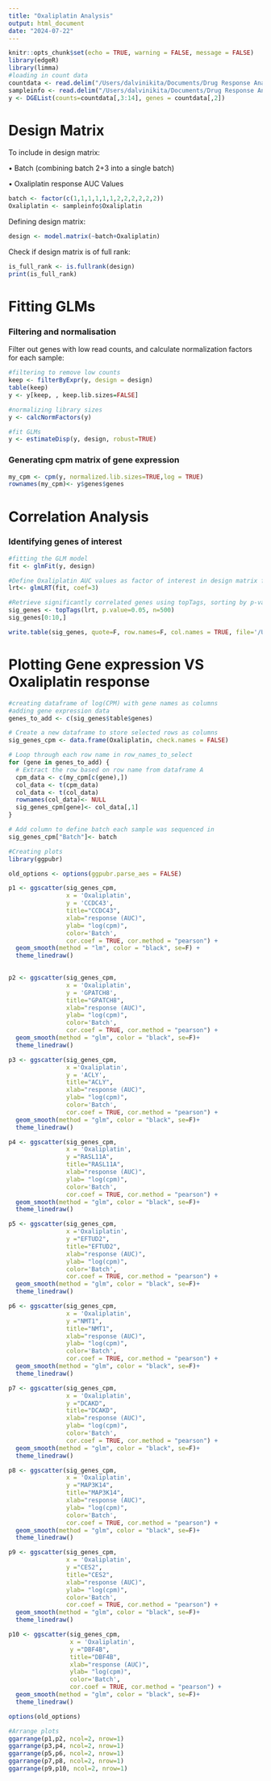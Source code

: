```yaml
---
title: "Oxaliplatin Analysis"
output: html_document
date: "2024-07-22"
---
```


```r
knitr::opts_chunk$set(echo = TRUE, warning = FALSE, message = FALSE)
library(edgeR)
library(limma)
#loading in count data
countdata <- read.delim("/Users/dalvinikita/Documents/Drug Response Analysis/countsmatrix.tsv", check.names = FALSE, stringsAsFactors = FALSE)
sampleinfo <- read.delim("/Users/dalvinikita/Documents/Drug Response Analysis/SampleInfo.txt", check.names=FALSE, stringsAsFactors = TRUE)
y <- DGEList(counts=countdata[,3:14], genes = countdata[,2])
```

# Design Matrix 
To include in design matrix: 

• Batch (combining batch 2+3 into a single batch)

• Oxaliplatin response AUC Values

```r
batch <- factor(c(1,1,1,1,1,1,2,2,2,2,2,2))
Oxaliplatin <- sampleinfo$Oxaliplatin
```

Defining design matrix:

```r
design <- model.matrix(~batch+Oxaliplatin)
```

Check if design matrix is of full rank:
```r
is_full_rank <- is.fullrank(design)
print(is_full_rank)
```
# Fitting GLMs
### Filtering and normalisation
Filter out genes with low read counts, and calculate normalization factors for each sample:
```r
#filtering to remove low counts
keep <- filterByExpr(y, design = design)
table(keep)
y <- y[keep, , keep.lib.sizes=FALSE]

#normalizing library sizes
y <- calcNormFactors(y)

#fit GLMs
y <- estimateDisp(y, design, robust=TRUE)
```

### Generating cpm matrix of gene expression 
```r
my_cpm <- cpm(y, normalized.lib.sizes=TRUE,log = TRUE)
rownames(my_cpm)<- y$genes$genes
```

# Correlation Analysis
### Identifying genes of interest
```r
#fitting the GLM model
fit <- glmFit(y, design)

#Define Oxaliplatin AUC values as factor of interest in design matrix for correlation analysis 
lrt<- glmLRT(fit, coef=3)

#Retrieve significantly correlated genes using topTags, sorting by p-value
sig_genes <- topTags(lrt, p.value=0.05, n=500)
sig_genes[0:10,]
```

```r
write.table(sig_genes, quote=F, row.names=F, col.names = TRUE, file='/Users/dalvinikita/Documents/Drug Response Analysis/oxaliplatin_topGenes.txt', sep='\t')
```

# Plotting Gene expression VS Oxaliplatin response 

```r
#creating dataframe of log(CPM) with gene names as columns 
#adding gene expression data 
genes_to_add <- c(sig_genes$table$genes)

# Create a new dataframe to store selected rows as columns
sig_genes_cpm <- data.frame(Oxaliplatin, check.names = FALSE)

# Loop through each row name in row_names_to_select
for (gene in genes_to_add) {
  # Extract the row based on row name from dataframe A
  cpm_data <- c(my_cpm[c(gene),])
  col_data <- t(cpm_data)
  col_data <- t(col_data)
  rownames(col_data)<- NULL
  sig_genes_cpm[gene]<- col_data[,1]
}

# Add column to define batch each sample was sequenced in
sig_genes_cpm["Batch"]<- batch

#Creating plots
library(ggpubr)

old_options <- options(ggpubr.parse_aes = FALSE)

p1 <- ggscatter(sig_genes_cpm, 
                x = 'Oxaliplatin', 
                y = 'CCDC43', 
                title="CCDC43", 
                xlab="response (AUC)", 
                ylab= "log(cpm)",
                color='Batch',
                cor.coef = TRUE, cor.method = "pearson") +
  geom_smooth(method = "lm", color = "black", se=F) +
  theme_linedraw()
  

p2 <- ggscatter(sig_genes_cpm, 
                x = 'Oxaliplatin', 
                y = 'GPATCH8', 
                title="GPATCH8", 
                xlab="response (AUC)", 
                ylab= "log(cpm)",
                color='Batch',
                cor.coef = TRUE, cor.method = "pearson") +
  geom_smooth(method = "glm", color = "black", se=F)+
  theme_linedraw()

p3 <- ggscatter(sig_genes_cpm, 
                x ='Oxaliplatin', 
                y = 'ACLY', 
                title="ACLY", 
                xlab="response (AUC)", 
                ylab= "log(cpm)",
                color='Batch',
                cor.coef = TRUE, cor.method = "pearson") +
  geom_smooth(method = "glm", color = "black", se=F)+
  theme_linedraw()

p4 <- ggscatter(sig_genes_cpm, 
                x = 'Oxaliplatin', 
                y ="RASL11A", 
                title="RASL11A", 
                xlab="response (AUC)", 
                ylab= "log(cpm)",
                color='Batch',
                cor.coef = TRUE, cor.method = "pearson") +
  geom_smooth(method = "glm", color = "black", se=F)+
  theme_linedraw()

p5 <- ggscatter(sig_genes_cpm, 
                x ='Oxaliplatin', 
                y ="EFTUD2", 
                title="EFTUD2",
                xlab="response (AUC)", 
                ylab= "log(cpm)",
                color='Batch',
                cor.coef = TRUE, cor.method = "pearson") +
  geom_smooth(method = "glm", color = "black", se=F)+
  theme_linedraw()

p6 <- ggscatter(sig_genes_cpm, 
                x = 'Oxaliplatin', 
                y ="NMT1", 
                title="NMT1", 
                xlab="response (AUC)", 
                ylab= "log(cpm)",
                color='Batch',
                cor.coef = TRUE, cor.method = "pearson") +
  geom_smooth(method = "glm", color = "black", se=F)+
  theme_linedraw()

p7 <- ggscatter(sig_genes_cpm, 
                x = 'Oxaliplatin', 
                y ="DCAKD", 
                title="DCAKD",
                xlab="response (AUC)", 
                ylab= "log(cpm)",
                color='Batch',
                cor.coef = TRUE, cor.method = "pearson") +
  geom_smooth(method = "glm", color = "black", se=F)+
  theme_linedraw()

p8 <- ggscatter(sig_genes_cpm, 
                x = 'Oxaliplatin', 
                y ="MAP3K14",
                title="MAP3K14",
                xlab="response (AUC)", 
                ylab= "log(cpm)",
                color='Batch',
                cor.coef = TRUE, cor.method = "pearson") +
  geom_smooth(method = "glm", color = "black", se=F)+
  theme_linedraw()

p9 <- ggscatter(sig_genes_cpm, 
                x = 'Oxaliplatin', 
                y ="CES2", 
                title="CES2",
                xlab="response (AUC)", 
                ylab= "log(cpm)",
                color='Batch',
                cor.coef = TRUE, cor.method = "pearson") +
  geom_smooth(method = "glm", color = "black", se=F)+
  theme_linedraw()

p10 <- ggscatter(sig_genes_cpm, 
                 x = 'Oxaliplatin', 
                 y ="DBF4B", 
                 title="DBF4B",
                 xlab="response (AUC)",
                 ylab= "log(cpm)",
                 color='Batch',
                 cor.coef = TRUE, cor.method = "pearson") +
  geom_smooth(method = "glm", color = "black", se=F)+
  theme_linedraw()

options(old_options)

#Arrange plots
ggarrange(p1,p2, ncol=2, nrow=1)
ggarrange(p3,p4, ncol=2, nrow=1)
ggarrange(p5,p6, ncol=2, nrow=1)
ggarrange(p7,p8, ncol=2, nrow=1)
ggarrange(p9,p10, ncol=2, nrow=1)
```
